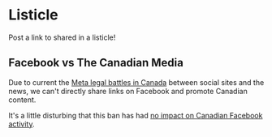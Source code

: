 
<Meta title="design system/molecules/listicle" />

# Listicle

<Subtitle>Post a link to shared in a listicle!</Subtitle>

## Facebook vs The Canadian Media 

Due to current the [Meta legal battles in Canada](https://www.cbc.ca/news/politics/online-news-act-meta-facebook-1.6885634) between social sites and the news, we can't directly share links on Facebook and promote Canadian content.

It's a little disturbing that this ban has had [no impact on Canadian Facebook activity](https://www.reuters.com/technology/metas-canada-news-ban-fails-dent-facebook-usage-2023-08-29/). 


<Canvas>
  <Story name="post link">
    <ListicleStory />
  </Story>
</Canvas>

